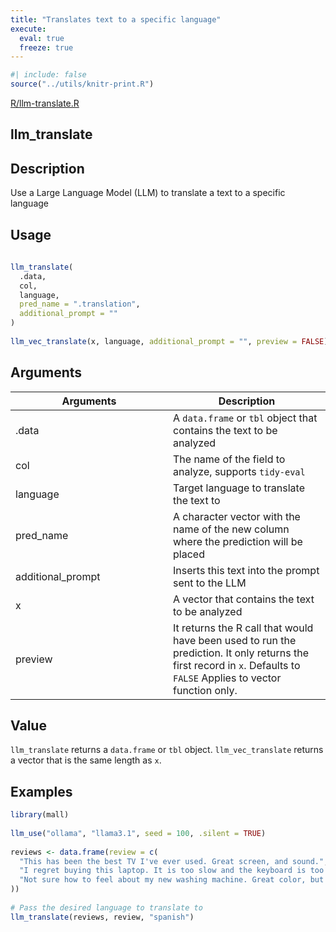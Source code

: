 ```yaml
---
title: "Translates text to a specific language"
execute:
  eval: true
  freeze: true
---
```


```r
#| include: false
source("../utils/knitr-print.R")
```

[R/llm-translate.R](https://github.com/edgararuiz/mall/blob/main/R/llm-translate.R)

## llm_translate

## Description
 Use a Large Language Model (LLM) to translate a text to a specific language 


## Usage
```r
 
llm_translate( 
  .data, 
  col, 
  language, 
  pred_name = ".translation", 
  additional_prompt = "" 
) 
 
llm_vec_translate(x, language, additional_prompt = "", preview = FALSE) 
```

## Arguments
|Arguments|Description|
|---|---|
| .data | A `data.frame` or `tbl` object that contains the text to be analyzed |
| col | The name of the field to analyze, supports `tidy-eval` |
| language | Target language to translate the text to |
| pred_name | A character vector with the name of the new column where the prediction will be placed |
| additional_prompt | Inserts this text into the prompt sent to the LLM |
| x | A vector that contains the text to be analyzed |
| preview | It returns the R call that would have been used to run the prediction. It only returns the first record in `x`. Defaults to `FALSE` Applies to vector function only. |



## Value
 `llm_translate` returns a `data.frame` or `tbl` object. `llm_vec_translate` returns a vector that is the same length as `x`. 


## Examples
```r
 
library(mall) 
 
llm_use("ollama", "llama3.1", seed = 100, .silent = TRUE) 
 
reviews <- data.frame(review = c( 
  "This has been the best TV I've ever used. Great screen, and sound.", 
  "I regret buying this laptop. It is too slow and the keyboard is too noisy", 
  "Not sure how to feel about my new washing machine. Great color, but hard to figure" 
)) 
 
# Pass the desired language to translate to 
llm_translate(reviews, review, "spanish") 
 
 
```


